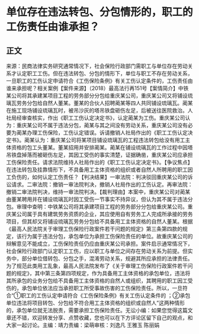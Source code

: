 # 单位存在违法转包、分包情形的，职工的工伤责任由谁承担？
## 正文
来源：民商法律实务研究通常情况下，社会保险行政部门需职工与单位存在劳动关系才认定职工工伤。但在违法转包、分包的情形下，单位与职工不存在劳动关系，一旦职工的工伤认定申请符合《工伤保险条例》有关工伤认定条件的，工伤责任由谁来承担呢？相关案例【案件来源】（2018）最高法行再151号【案情简介】中铁某公司将其承建某项目工程的劳务部分分包给重庆某公司，重庆某公司又将铺设琉璃瓦劳务分包给自然人董某。董某的合伙人招聘蔺某等四人共同铺设琉璃瓦。蔺某在施工现场铺设琉璃瓦时，被吊沙灰的塔吊铁盘砸伤左足，后被送往医院救治。人社局经审查核实，作出《职工工伤认定决定书》，认定蔺某为工伤。重庆某公司认为：重庆某公司不属于违法分包，蔺某与其之间没有劳动关系，重庆某公司没有必要为蔺某办理工伤保险，工伤认定错误。诉请撤销人社局作出的《职工工伤认定决定书》。蔺某认为：重庆某公司将某项目铺设琉璃瓦的工程违法转包给没有用工主体资格的包工头董某。董某招用并安排蔺某。蔺某在铺设琉璃瓦的工作过程中因塔吊铁盘掉落而被砸伤左足，其因工受伤的事实清楚，证据确凿，重庆某公司应承担工伤保险责任。请求法院维持人社局作出的《职工工伤认定决定书》。【争议焦点】在违法转包及挂靠情形下，不具备用工主体资格的组织或者自然人所聘用的职工因工负伤的，如何认定工伤责任？【判决结果】一审法院：判决驳回重庆某公司的诉讼请求。二审法院：撤销一审法院判决，撤销人社局作出的工伤认定。再审法院：撤销二审法院判决，维持一审法院判决。【裁判理由】本案中，重庆某公司对蔺某由董某聘用并在铺设琉璃瓦时因工受伤一节事实不持异议，但认为其不属于违法分包。审理中查明：中铁某公司将其承建项目工程的劳务部分分包给重庆某公司。重庆某公司属于具有建筑劳务资质的企业，其应使用自有劳务工人完成所承接的劳务项目，但其却又将铺设琉璃瓦劳务分包给不具备用工主体资格的自然人董某。根据《最高人民法院关于审理工伤保险行政案件若干问题的规定》第三条第四款的规定，该行为属于违法分包，承包单位为承担工伤保险责任的单位。故重庆某公司的辩解意见不能成立，工伤保险责任仍应由重庆某公司承担。案件启示通常情况下，社会保险行政部门认定职工工伤，应以职工与单位之间存在劳动关系为前提。但实务中，部分单位借转包、分包之手，混淆劳动关系，规避其所应承担的法律责任。为了规范此类用工乱象，最高人民法院发布了《关于审理工伤保险行政案件若干问题的规定》，其中第三条第四项规定，作为具备用工主体资格的承包单位，违法将其所承包的业务分包给不具备用工主体资格的自然人或组织，其聘用的职工因工受伤的，承包单位依法应当承担职工所受事故伤害的工伤保险责任。所以，一旦符合“①职工的工伤认定申请符合《工伤保险条例》有关工伤认定条件的 ；②承包单位违法将项目转包、分包给不符合用工主体资格的组织或自然人”这两种情形的，承包单位就无法脱责，需要承担工伤保险责任。无讼小编：如果您觉得这篇文章还不错，欢迎转发分享、点赞收藏，您也可以在下方评论区留下自己的观点，和大家一起讨论。主编：靖力责编：梁萌审核：刘逸凡 王雅玉 陈丽娟